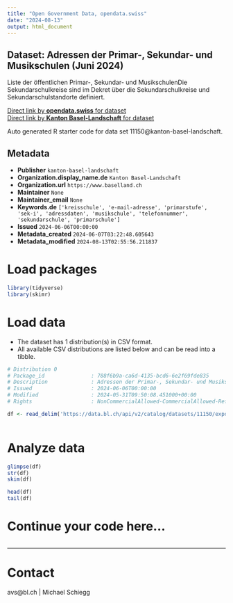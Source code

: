 ```yaml
---
title: "Open Government Data, opendata.swiss"
date: "2024-08-13"
output: html_document
---
```


## Dataset: Adressen der Primar-, Sekundar- und Musikschulen (Juni 2024)

Liste der öffentlichen Primar-, Sekundar- und MusikschulenDie Sekundarschulkreise sind im Dekret über die Sekundarschulkreise und Sekundarschulstandorte definiert.

[Direct link by **opendata.swiss** for dataset](https://opendata.swiss/de/dataset/adressen-der-primar-sekundar-und-musikschulen-juni-2024)<br>
[Direct link by **Kanton Basel-Landschaft** for dataset](https://data.bl.ch/explore/dataset/11150/)

Auto generated R starter code for data set 11150@kanton-basel-landschaft.

## Metadata

- **Publisher** `kanton-basel-landschaft`
- **Organization.display_name.de** `Kanton Basel-Landschaft`
- **Organization.url** `https://www.baselland.ch`
- **Maintainer** `None`
- **Maintainer_email** `None`
- **Keywords.de** `['kreisschule', 'e-mail-adresse', 'primarstufe', 'sek-i', 'adressdaten', 'musikschule', 'telefonnummer', 'sekundarschule', 'primarschule']`
- **Issued** `2024-06-06T00:00:00`
- **Metadata_created** `2024-06-07T03:22:48.605643`
- **Metadata_modified** `2024-08-13T02:55:56.211837`


# Load packages

```r

library(tidyverse)
library(skimr)

```

# Load data

-   The dataset has 1 distribution(s) in CSV format.
-   All available CSV distributions are listed below and can be read into a tibble.

```r

# Distribution 0
# Package_id               : 788f6b9a-ca6d-4135-bcd6-6e2f69fde835
# Description              : Adressen der Primar-, Sekundar- und Musikschulen (Juni 2024) (csv)
# Issued                   : 2024-06-06T00:00:00
# Modified                 : 2024-05-31T09:50:08.451000+00:00
# Rights                   : NonCommercialAllowed-CommercialAllowed-ReferenceRequired

df <- read_delim('https://data.bl.ch/api/v2/catalog/datasets/11150/exports/csv?use_labels=true')



```

# Analyze data

```r

glimpse(df)
str(df)
skim(df)

head(df)
tail(df)

```

# Continue your code here...

```r

```

------------------------------------------------------------------------

# Contact

avs@bl.ch  | Michael Schiegg
